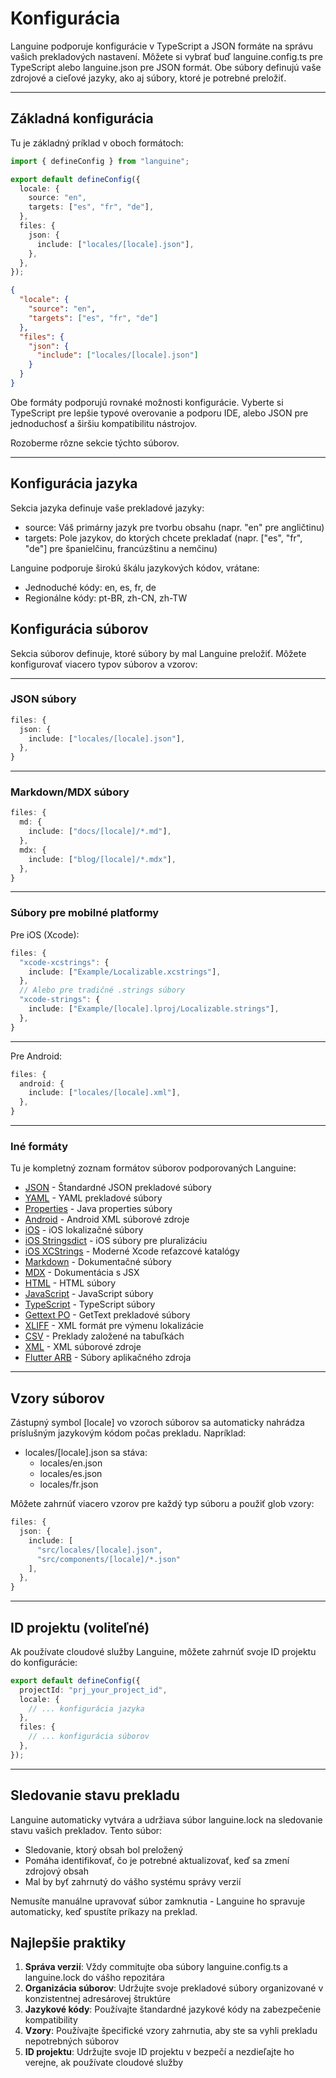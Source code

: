 # Konfigurácia

Languine podporuje konfigurácie v TypeScript a JSON formáte na správu vašich prekladových nastavení. Môžete si vybrať buď languine.config.ts pre TypeScript alebo languine.json pre JSON formát. Obe súbory definujú vaše zdrojové a cieľové jazyky, ako aj súbory, ktoré je potrebné preložiť.

---

## Základná konfigurácia

Tu je základný príklad v oboch formátoch:

```typescript title="languine.config.ts"
import { defineConfig } from "languine";

export default defineConfig({
  locale: {
    source: "en",
    targets: ["es", "fr", "de"],
  },
  files: {
    json: {
      include: ["locales/[locale].json"],
    },
  },
});
```

```json title="languine.json"
{
  "locale": {
    "source": "en",
    "targets": ["es", "fr", "de"]
  },
  "files": {
    "json": {
      "include": ["locales/[locale].json"]
    }
  }
}
```

Obe formáty podporujú rovnaké možnosti konfigurácie. Vyberte si TypeScript pre lepšie typové overovanie a podporu IDE, alebo JSON pre jednoduchosť a širšiu kompatibilitu nástrojov.

Rozoberme rôzne sekcie týchto súborov.

---

## Konfigurácia jazyka

Sekcia jazyka definuje vaše prekladové jazyky:

- source: Váš primárny jazyk pre tvorbu obsahu (napr. "en" pre angličtinu)
- targets: Pole jazykov, do ktorých chcete prekladať (napr. ["es", "fr", "de"] pre španielčinu, francúzštinu a nemčinu)

Languine podporuje širokú škálu jazykových kódov, vrátane:
- Jednoduché kódy: en, es, fr, de
- Regionálne kódy: pt-BR, zh-CN, zh-TW

## Konfigurácia súborov

Sekcia súborov definuje, ktoré súbory by mal Languine preložiť. Môžete konfigurovať viacero typov súborov a vzorov:

---

### JSON súbory
```typescript
files: {
  json: {
    include: ["locales/[locale].json"],
  },
}
```

---

### Markdown/MDX súbory
```typescript
files: {
  md: {
    include: ["docs/[locale]/*.md"],
  },
  mdx: {
    include: ["blog/[locale]/*.mdx"],
  },
}
```

---

### Súbory pre mobilné platformy

Pre iOS (Xcode):
```typescript
files: {
  "xcode-xcstrings": {
    include: ["Example/Localizable.xcstrings"],
  },
  // Alebo pre tradičné .strings súbory
  "xcode-strings": {
    include: ["Example/[locale].lproj/Localizable.strings"],
  },
}
```

---

Pre Android:
```typescript
files: {
  android: {
    include: ["locales/[locale].xml"],
  },
}
```

---

### Iné formáty

Tu je kompletný zoznam formátov súborov podporovaných Languine:

- [JSON](/docs/json) - Štandardné JSON prekladové súbory
- [YAML](/docs/yaml) - YAML prekladové súbory
- [Properties](/docs/properties) - Java properties súbory
- [Android](/docs/android) - Android XML súborové zdroje
- [iOS](/docs/ios) - iOS lokalizačné súbory
- [iOS Stringsdict](/docs/xcode-stringsdict) - iOS súbory pre pluralizáciu
- [iOS XCStrings](/docs/xcode-xcstrings) - Moderné Xcode reťazcové katalógy
- [Markdown](/docs/md) - Dokumentačné súbory
- [MDX](/docs/mdx) - Dokumentácia s JSX
- [HTML](/docs/html) - HTML súbory
- [JavaScript](/docs/js) - JavaScript súbory
- [TypeScript](/docs/ts) - TypeScript súbory
- [Gettext PO](/docs/po) - GetText prekladové súbory
- [XLIFF](/docs/xliff) - XML formát pre výmenu lokalizácie
- [CSV](/docs/csv) - Preklady založené na tabuľkách
- [XML](/docs/xml) - XML súborové zdroje
- [Flutter ARB](/docs/arb) - Súbory aplikačného zdroja

---

## Vzory súborov

Zástupný symbol [locale] vo vzoroch súborov sa automaticky nahrádza príslušným jazykovým kódom počas prekladu. Napríklad:

- locales/[locale].json sa stáva:
  - locales/en.json
  - locales/es.json
  - locales/fr.json

Môžete zahrnúť viacero vzorov pre každý typ súboru a použiť glob vzory:
```typescript
files: {
  json: {
    include: [
      "src/locales/[locale].json",
      "src/components/[locale]/*.json"
    ],
  },
}
```

---

## ID projektu (voliteľné)

Ak používate cloudové služby Languine, môžete zahrnúť svoje ID projektu do konfigurácie:

```typescript
export default defineConfig({
  projectId: "prj_your_project_id",
  locale: {
    // ... konfigurácia jazyka
  },
  files: {
    // ... konfigurácia súborov
  },
});
```

---

## Sledovanie stavu prekladu

Languine automaticky vytvára a udržiava súbor languine.lock na sledovanie stavu vašich prekladov. Tento súbor:

- Sledovanie, ktorý obsah bol preložený
- Pomáha identifikovať, čo je potrebné aktualizovať, keď sa zmení zdrojový obsah
- Mal by byť zahrnutý do vášho systému správy verzií

Nemusíte manuálne upravovať súbor zamknutia - Languine ho spravuje automaticky, keď spustíte príkazy na preklad.

## Najlepšie praktiky

1. **Správa verzií**: Vždy commitujte oba súbory languine.config.ts a languine.lock do vášho repozitára
2. **Organizácia súborov**: Udržujte svoje prekladové súbory organizované v konzistentnej adresárovej štruktúre
3. **Jazykové kódy**: Používajte štandardné jazykové kódy na zabezpečenie kompatibility
4. **Vzory**: Používajte špecifické vzory zahrnutia, aby ste sa vyhli prekladu nepotrebných súborov
5. **ID projektu**: Udržujte svoje ID projektu v bezpečí a nezdieľajte ho verejne, ak používate cloudové služby
